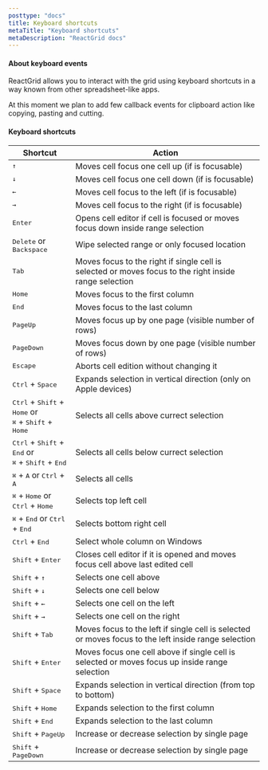 ```yaml
---
posttype: "docs"
title: Keyboard shortcuts
metaTitle: "Keyboard shortcuts"
metaDescription: "ReactGrid docs"
---
```


#### About keyboard events

ReactGrid allows you to interact with the grid using keyboard shortcuts in a way known from other spreadsheet-like apps. 

At this moment we plan to add few callback events for clipboard action like copying, pasting and cutting.

#### Keyboard shortcuts

| Shortcut                                                                                                              | Action                |
| ------------                                                                                                          | -------------         |
| <kbd>↑</kbd>                                                                                                          | Moves cell focus one cell up (if is focusable) | 
| <kbd>↓</kbd>                                                                                                          | Moves cell focus one cell down (if is focusable) | 
| <kbd>←</kbd>                                                                                                          | Moves cell focus to the left (if is focusable) | 
| <kbd>→</kbd>                                                                                                          | Moves cell focus to the right (if is focusable) | 
| <kbd>Enter</kbd>                                                                                                      | Opens cell editor if cell is focused or moves focus down inside range selection | 
| <kbd>Delete</kbd> or <kbd>Backspace</kbd>                                                                             | Wipe selected range or only focused location | 
| <kbd>Tab</kbd>                                                                                                        | Moves focus to the right if single cell is selected or moves focus to the right inside range selection | 
| <kbd>Home</kbd>                                                                                                       | Moves focus to the first column | 
| <kbd>End</kbd>                                                                                                        | Moves focus to the last column | 
| <kbd>PageUp</kbd>                                                                                                     | Moves focus up by one page (visible number of rows) | 
| <kbd>PageDown</kbd>                                                                                                   | Moves focus down by one page (visible number of rows) | 
| <kbd>Escape</kbd>                                                                                                     | Aborts cell edition without changing it | 
| <kbd>Ctrl</kbd> + <kbd>Space</kbd>                                                                                    | Expands selection in vertical direction (only on Apple devices) | 
| <kbd>Ctrl</kbd>  + <kbd>Shift</kbd> + <kbd>Home</kbd> or <br/> <kbd>⌘</kbd> + <kbd>Shift</kbd> + <kbd>Home</kbd>      | Selects all cells above currect selection | 
| <kbd>Ctrl</kbd> + <kbd>Shift</kbd> + <kbd>End</kbd> or <br/> <kbd>⌘</kbd> + <kbd>Shift</kbd> +  <kbd>End</kbd>        | Selects all cells below currect selection | 
| <kbd>⌘</kbd> + <kbd>A</kbd> or <kbd>Ctrl</kbd> + <kbd>A</kbd>                                                         | Selects all cells | 
| <kbd>⌘</kbd> + <kbd>Home</kbd> or <kbd>Ctrl</kbd> + <kbd>Home</kbd>                                                   | Selects top left cell | 
| <kbd>⌘</kbd> + <kbd>End</kbd> or <kbd>Ctrl</kbd> + <kbd>End</kbd>                                                     | Selects bottom right cell | 
| <kbd>Ctrl</kbd> + <kbd>End</kbd>                                                                                      | Select whole column on Windows | 
| <kbd>Shift</kbd> + <kbd>Enter</kbd>                                                                                   | Closes cell editor if it is opened and moves focus cell above last edited cell | 
| <kbd>Shift</kbd> + <kbd>↑</kbd>                                                                                       | Selects one cell above | 
| <kbd>Shift</kbd> + <kbd>↓</kbd>                                                                                       | Selects one cell below | 
| <kbd>Shift</kbd> + <kbd>←</kbd>                                                                                       | Selects one cell on the left | 
| <kbd>Shift</kbd> + <kbd>→</kbd>                                                                                       | Selects one cell on the right | 
| <kbd>Shift</kbd> + <kbd>Tab</kbd>                                                                                     | Moves focus to the left if single cell is selected or moves focus to the left inside range selection  | 
| <kbd>Shift</kbd> + <kbd>Enter</kbd>                                                                                   | Moves focus one cell above if single cell is selected or moves focus up inside range selection | 
| <kbd>Shift</kbd> + <kbd>Space</kbd>                                                                                   | Expands selection in vertical direction (from top to bottom)| 
| <kbd>Shift</kbd> + <kbd>Home</kbd>                                                                                    | Expands selection to the first column | 
| <kbd>Shift</kbd> + <kbd>End</kbd>                                                                                     | Expands selection to the last column | 
| <kbd>Shift</kbd> + <kbd>PageUp</kbd>                                                                                  | Increase or decrease selection by single page | 
| <kbd>Shift</kbd> + <kbd>PageDown</kbd>                                                                                | Increase or decrease selection by single page | 